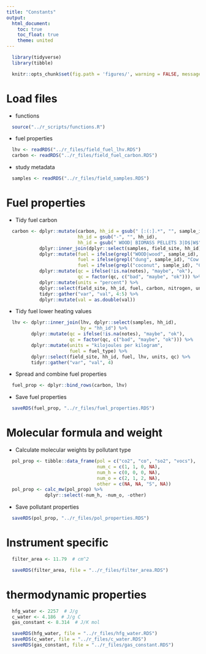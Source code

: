 ```yaml
---
title: "Constants"
output:
  html_document:
    toc: true
    toc_float: true
    theme: united
---
```


```r
  library(tidyverse)
  library(tibble)
```

```r
  knitr::opts_chunk$set(fig.path = 'figures/', warning = FALSE, message = FALSE)
```

# Load files

* functions

```r
  source("../r_scripts/functions.R")
```


* fuel properties

```r
  lhv <- readRDS("../r_files/field_fuel_lhv.RDS")
  carbon <- readRDS("../r_files/field_fuel_carbon.RDS")
```

* study metadata

```r
  samples <- readRDS("../r_files/field_samples.RDS")
```

# Fuel properties

* Tidy fuel carbon

```r
  carbon <- dplyr::mutate(carbon, hh_id = gsub(" [:(:].*", "", sample_id),
                          hh_id = gsub("-", "", hh_id), 
                          hh_id = gsub(" WOOD| BIOMASS PELLETS 3|D$|W$", "", hh_id)) %>%
            dplyr::inner_join(dplyr::select(samples, field_site, hh_id), by = "hh_id") %>%
            dplyr::mutate(fuel = ifelse(grepl("WOOD|wood", sample_id), "Wood", NA),
                          fuel = ifelse(grepl("dung", sample_id), "Cow dung", fuel),
                          fuel = ifelse(grepl("coconut", sample_id), "Coconut shells", fuel)) %>%
            dplyr::mutate(qc = ifelse(!is.na(notes), "maybe", "ok"),
                          qc = factor(qc, c("bad", "maybe", "ok"))) %>%
            dplyr::mutate(units = "percent") %>%
            dplyr::select(field_site, hh_id, fuel, carbon, nitrogen, units, qc) %>%
            tidyr::gather("var", "val", 4:5) %>%
            dplyr::mutate(val = as.double(val))
```

* Tidy fuel lower heating values

```r
  lhv <- dplyr::inner_join(lhv, dplyr::select(samples, hh_id),
                           by = "hh_id") %>%
         dplyr::mutate(qc = ifelse(!is.na(notes), "maybe", "ok"),
                       qc = factor(qc, c("bad", "maybe", "ok"))) %>%
         dplyr::mutate(units = "kilojoules per kilogram",
                       fuel = fuel_type) %>%
         dplyr::select(field_site, hh_id, fuel, lhv, units, qc) %>%
         tidyr::gather("var", "val", 4)
```

* Spread and combine fuel properties

```r
  fuel_prop <- dplyr::bind_rows(carbon, lhv)
```

* Save fuel properties

```r
  saveRDS(fuel_prop, "../r_files/fuel_properties.RDS")
```

# Molecular formula and weight

* Calculate molecular weights by pollutant type

```r
  pol_prop <- tibble::data_frame(pol = c("co2", "co", "so2", "vocs"),
                                 num_c = c(1, 1, 0, NA),
                                 num_h = c(0, 0, 0, NA),
                                 num_o = c(2, 1, 2, NA),
                                 other = c(NA, NA, "S", NA))
  pol_prop <- calc_mw(pol_prop) %>%
              dplyr::select(-num_h, -num_o, -other)
```

* Save pollutant properties

```r
  saveRDS(pol_prop, "../r_files/pol_properties.RDS")
```


# Instrument specific

```r
  filter_area <- 11.79  # cm^2

  saveRDS(filter_area, file = "../r_files/filter_area.RDS")
```

# thermodynamic properties

```r
  hfg_water <- 2257  # J/g
  c_water <- 4.186  # J/g C
  gas_constant <- 8.314  # J/K mol

  saveRDS(hfg_water, file = "../r_files/hfg_water.RDS")
  saveRDS(c_water, file = "../r_files/c_water.RDS")
  saveRDS(gas_constant, file = "../r_files/gas_constant.RDS")
```